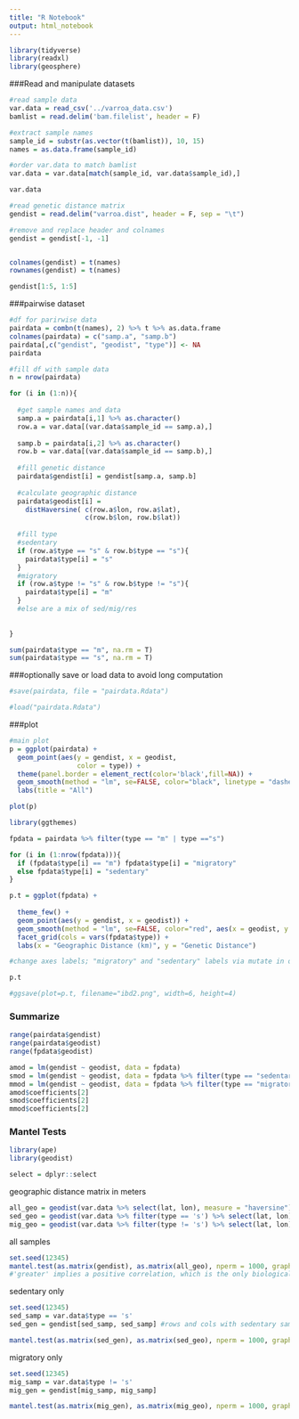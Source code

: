 ```yaml
---
title: "R Notebook"
output: html_notebook
---
```


```r
library(tidyverse)
library(readxl)
library(geosphere)
```

###Read and manipulate datasets

```r
#read sample data
var.data = read_csv('../varroa_data.csv')
bamlist = read.delim('bam.filelist', header = F)

#extract sample names
sample_id = substr(as.vector(t(bamlist)), 10, 15)
names = as.data.frame(sample_id)

#order var.data to match bamlist 
var.data = var.data[match(sample_id, var.data$sample_id),]

var.data
```

```r
#read genetic distance matrix 
gendist = read.delim("varroa.dist", header = F, sep = "\t")

#remove and replace header and colnames
gendist = gendist[-1, -1]


colnames(gendist) = t(names)
rownames(gendist) = t(names)

gendist[1:5, 1:5]
```


###pairwise dataset 

```r
#df for parirwise data
pairdata = combn(t(names), 2) %>% t %>% as.data.frame
colnames(pairdata) = c("samp.a", "samp.b")
pairdata[,c("gendist", "geodist", "type")] <- NA
pairdata
```


```r
#fill df with sample data
n = nrow(pairdata)

for (i in (1:n)){
  
  #get sample names and data
  samp.a = pairdata[i,1] %>% as.character()
  row.a = var.data[(var.data$sample_id == samp.a),]
  
  samp.b = pairdata[i,2] %>% as.character()
  row.b = var.data[(var.data$sample_id == samp.b),]
  
  #fill genetic distance
  pairdata$gendist[i] = gendist[samp.a, samp.b]
  
  #calculate geographic distance
  pairdata$geodist[i] = 
    distHaversine( c(row.a$lon, row.a$lat), 
                   c(row.b$lon, row.b$lat))
  
  #fill type
  #sedentary
  if (row.a$type == "s" & row.b$type == "s"){
    pairdata$type[i] = "s"
  }
  #migratory
  if (row.a$type != "s" & row.b$type != "s"){
    pairdata$type[i] = "m"
  }
  #else are a mix of sed/mig/res
  
  
}

sum(pairdata$type == "m", na.rm = T)
sum(pairdata$type == "s", na.rm = T)

```

###optionally save or load data to avoid long computation
```r
#save(pairdata, file = "pairdata.Rdata")

#load("pairdata.Rdata")
```


###plot
```r

#main plot
p = ggplot(pairdata) +
  geom_point(aes(y = gendist, x = geodist, 
                 color = type)) +
  theme(panel.border = element_rect(color='black',fill=NA)) +
  geom_smooth(method = "lm", se=FALSE, color="black", linetype = "dashed",  aes(x = geodist, y = gendist)) +
  labs(title = "All")

plot(p)
```

```r
library(ggthemes)

fpdata = pairdata %>% filter(type == "m" | type =="s")

for (i in (1:nrow(fpdata))){
  if (fpdata$type[i] == "m") fpdata$type[i] = "migratory"
  else fpdata$type[i] = "sedentary"
}
```

```r
p.t = ggplot(fpdata) +
  
  theme_few() +
  geom_point(aes(y = gendist, x = geodist)) +
  geom_smooth(method = "lm", se=FALSE, color="red", aes(x = geodist, y = gendist)) +
  facet_grid(cols = vars(fpdata$type)) +
  labs(x = "Geographic Distance (km)", y = "Genetic Distance")

#change axes labels; "migratory" and "sedentary" labels via mutate in orrigional table; else labeler 

p.t
```

```r
#ggsave(plot=p.t, filename="ibd2.png", width=6, height=4)
```

### Summarize
```r
range(pairdata$gendist)
range(pairdata$geodist)
range(fpdata$geodist)

amod = lm(gendist ~ geodist, data = fpdata)
smod = lm(gendist ~ geodist, data = fpdata %>% filter(type == "sedentary"))
mmod = lm(gendist ~ geodist, data = fpdata %>% filter(type == "migratory"))
amod$coefficients[2]
smod$coefficients[2]
mmod$coefficients[2]
```



### Mantel Tests
```r
library(ape)
library(geodist)

select = dplyr::select
```

geographic distance matrix in meters 
```r
all_geo = geodist(var.data %>% select(lat, lon), measure = "haversine")
sed_geo = geodist(var.data %>% filter(type == 's') %>% select(lat, lon), measure = "haversine")
mig_geo = geodist(var.data %>% filter(type != 's') %>% select(lat, lon), measure = "haversine")
```

all samples
```r
set.seed(12345)
mantel.test(as.matrix(gendist), as.matrix(all_geo), nperm = 1000, graph = FALSE, alternative = "greater")
#'greater' implies a positive correlation, which is the only biologically relevant scenerio...
```

sedentary only
```r
set.seed(12345)
sed_samp = var.data$type == 's'
sed_gen = gendist[sed_samp, sed_samp] #rows and cols with sedentary samples only

mantel.test(as.matrix(sed_gen), as.matrix(sed_geo), nperm = 1000, graph = FALSE, alternative = "greater")
```

migratory only
```r
set.seed(12345)
mig_samp = var.data$type != 's'
mig_gen = gendist[mig_samp, mig_samp]

mantel.test(as.matrix(mig_gen), as.matrix(mig_geo), nperm = 1000, graph = FALSE, alternative = "greater")
```






